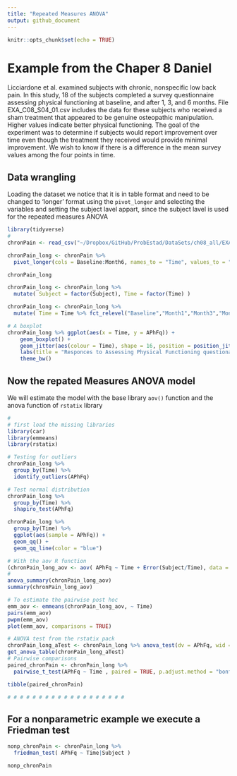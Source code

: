 ```yaml
---
title: "Repeated Measures ANOVA"
output: github_document
---
```


```r
knitr::opts_chunk$set(echo = TRUE)
```

# Example from the Chaper 8 Daniel  
Licciardone et al. examined subjects with chronic, nonspecific low back pain. In this study, 18 of the subjects completed a survey questionnaire assessing physical functioning at baseline, and after 1, 3, and 6 months. File EXA_C08_S04_01.csv includes the data for these subjects who received a sham treatment that appeared to be genuine osteopathic manipulation. Higher values indicate better physical functioning. The goal of the experiment was to determine if subjects would report improvement over time even though the treatment they received would provide minimal improvement. We wish to know if there is a difference in the mean survey values among the four points in time.  

## Data wrangling  
Loading the dataset we notice that it is in table format and need to be changed to 'longer' format using the `pivot_longer` and selecting the variables and setting the subject lavel appart, since the subject lavel is used for the repeated measures ANOVA  

```r
library(tidyverse)
#
chronPain <- read_csv("~/Dropbox/GitHub/ProbEstad/DataSets/ch08_all/EXA_C08_S04_01.csv", col_names = TRUE, show_col_types = FALSE)

chronPain_long <- chronPain %>%
  pivot_longer(cols = Baseline:Month6, names_to = "Time", values_to = "APhFq")

chronPain_long

chronPain_long <- chronPain_long %>%
  mutate( Subject = factor(Subject), Time = factor(Time) )

chronPain_long <- chronPain_long %>%
  mutate( Time = Time %>% fct_relevel("Baseline","Month1","Month3","Month6") )

# A boxplot
chronPain_long %>% ggplot(aes(x = Time, y = APhFq)) +
    geom_boxplot() +
    geom_jitter(aes(colour = Time), shape = 16, position = position_jitter(seed = 123)) +
    labs(title = "Responces to Assessing Physical Functioning questionaire (APhFq)") +
    theme_bw()

```

## Now the repated Measures ANOVA model  
We will estimate the model with the base library `aov()` function and the anova function of `rstatix` library  

```r
#
# first load the missing libraries
library(car)
library(emmeans)
library(rstatix)

# Testing for outliers
chronPain_long %>% 
  group_by(Time) %>% 
  identify_outliers(APhFq)

# Test normal distribution
chronPain_long %>% 
  group_by(Time) %>% 
  shapiro_test(APhFq)

chronPain_long %>% 
  group_by(Time) %>% 
  ggplot(aes(sample = APhFq)) +
  geom_qq() +
  geom_qq_line(color = "blue")

# With the aov R function
(chronPain_long_aov <- aov( APhFq ~ Time + Error(Subject/Time), data = chronPain_long ))
#
anova_summary(chronPain_long_aov)
summary(chronPain_long_aov)

# To estimate the pairwise post hoc
emm_aov <- emmeans(chronPain_long_aov, ~ Time)
pairs(emm_aov)
pwpm(emm_aov)
plot(emm_aov, comparisons = TRUE)

# ANOVA test from the rstatix pack
chronPain_long_aTest <- chronPain_long %>% anova_test(dv = APhFq, wid = Subject, within = Time)
get_anova_table(chronPain_long_aTest)
# Pairwise comparisons
paired_chronPain <- chronPain_long %>% 
  pairwise_t_test(APhFq ~ Time , paired = TRUE, p.adjust.method = "bonferroni")

tibble(paired_chronPain)

# # # # # # # # # # # # # # # # # # # 
```

## For a nonparametric example we execute a Friedman test

```r

nonp_chronPain <- chronPain_long %>%
  friedman_test( APhFq ~ Time|Subject )

nonp_chronPain

```

